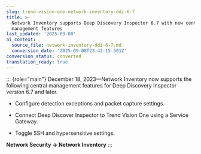 ```yaml
---
slug: trend-vision-one-network-inventory-ddi-6-7
title: >-
  Network Inventory supports Deep Discovery Inspector 6.7 with new central
  management features
last_updated: '2025-09-08'
ai_context:
  source_file: network-inventory-ddi-6-7.md
  conversion_date: '2025-09-08T23:42:15.501Z'
conversion_status: converted
translation_ready: true
---
```


::: {role="main"}
December 18, 2023—Network Inventory now supports the following central management features for Deep Discovery Inspector version 6.7 and later.

- Configure detection exceptions and packet capture settings.

- Connect Deep Discover Inspector to Trend Vision One using a Service Gateway.

- Toggle SSH and hypersensitive settings.

**Network Security → Network Inventory**
:::
